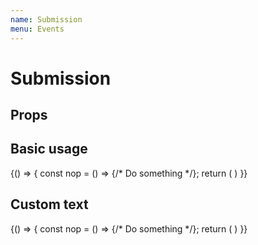 ```yaml
---
name: Submission
menu: Events
---
```



# Submission

## Props

<Props of={EventSubmission} />

## Basic usage

<Playground>
  {() => {
    const nop = () => {/* Do something */};
    return (
      <EventSubmission onCancel={nop} onSubmit={nop} />
    )
  }}
</Playground>

## Custom text

<Playground>
  {() => {
    const nop = () => {/* Do something */};
    return (
      <EventSubmission cancelText="🐰" submitText="🎤"  onCancel={nop} onSubmit={nop} />
    )
  }}
</Playground>
